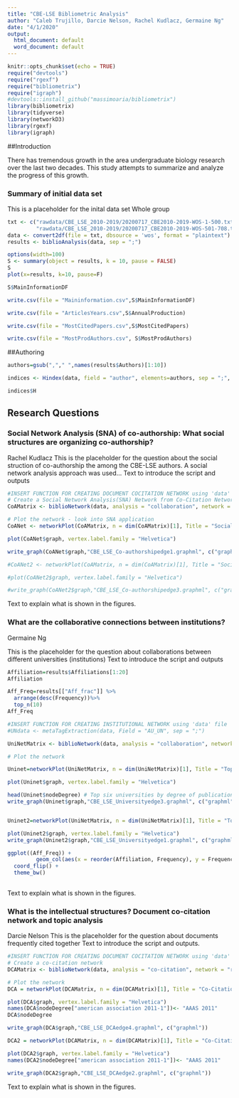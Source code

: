 ```yaml
---
title: "CBE-LSE Bibliometric Analysis"
author: "Caleb Trujillo, Darcie Nelson, Rachel Kudlacz, Germaine Ng"
date: "4/1/2020"
output:
  html_document: default
  word_document: default
---
```


```r
knitr::opts_chunk$set(echo = TRUE)
require("devtools")
require("rgexf")
require("bibliometrix")
require("igraph")
#devtools::install_github("massimoaria/bibliometrix")
library(bibliometrix)
library(tidyverse)
library(networkD3)
library(rgexf)
library(igraph)
```

##Introduction

There has tremendous growth in the area undergraduate biology research over the last two decades. This study attempts to summarize and analyze the progress of this growth. 

### Summary of initial data set
This is a placeholder for the inital data set
Whole group
```r
txt <- c("rawdata/CBE_LSE_2010-2019/20200717_CBE2010-2019-WOS-1-500.txt",
         "rawdata/CBE_LSE_2010-2019/20200717_CBE2010-2019-WOS-501-708.txt")
data <- convert2df(file = txt, dbsource = 'wos', format = "plaintext")
results <- biblioAnalysis(data, sep = ";")
```


```r
options(width=100)
S <- summary(object = results, k = 10, pause = FALSE)
S
plot(x=results, k=10, pause=F)

S$MainInformationDF

write.csv(file = "Maininformation.csv",S$MainInformationDF)

write.csv(file = "ArticlesYears.csv",S$AnnualProduction)

write.csv(file = "MostCitedPapers.csv",S$MostCitedPapers)

write.csv(file = "MostProdAuthors.csv", S$MostProdAuthors)
```


##Authoring

```r
authors=gsub(","," ",names(results$Authors)[1:10])

indices <- Hindex(data, field = "author", elements=authors, sep = ";", years = 50)

indices$H

```


## Research Questions

### Social Network Analysis (SNA) of co-authorship: What social structures are organizing co-authorship? 
Rachel Kudlacz 
This is the placeholder for the question about the social struction of co-authorship the among the CBE-LSE authors. A social network analysis approach was used...
Text to introduce the script and outputs
```r
#INSERT FUNCTION FOR CREATING DOCUMENT COCITATION NETWORK using 'data' file
# Create a Social Network Analysis(SNA) Network from Co-Citation Network
CoAMatrix <- biblioNetwork(data, analysis = "collaboration", network = "authors", sep = ";")

# Plot the network - look into SNA application
CoANet <- networkPlot(CoAMatrix, n = dim(CoAMatrix)[1], Title = "Social Network Analysis", type = "auto", size=0.1, remove.multiple=FALSE, labelsize = 1, edgesize = 1, edges.min = 1, label.n = 10, cluster = "louvain", remove.isolates = TRUE)

plot(CoANet$graph, vertex.label.family = "Helvetica")

write_graph(CoANet$graph,"CBE_LSE_Co-authorshipedge1.graphml", c("graphml"))

#CoANet2 <- networkPlot(CoAMatrix, n = dim(CoAMatrix)[1], Title = "Social Network Analysis", type = "auto", size=0.1, remove.multiple=FALSE, labelsize = 1, edgesize = 1, edges.min = 3, label.n = 10, cluster = "louvain", remove.isolates = TRUE)

#plot(CoANet2$graph, vertex.label.family = "Helvetica")

#write_graph(CoANet2$graph,"CBE_LSE_Co-authorshipedge3.graphml", c("graphml"))
```

Text to explain what is shown in the figures.

### What are the collaborative connections between institutions?

Germaine Ng 

This is the placeholder for the question about collaborations between different universities (institutions)
Text to introduce the script and outputs

```r
Affiliation=results$Affiliations[1:20]
Affiliation

Aff_Freq=results[["Aff_frac"]] %>%
  arrange(desc(Frequency))%>%
  top_n(10)
Aff_Freq
```

```r
#INSERT FUNCTION FOR CREATING INSTITUTIONAL NETWORK using 'data' file
#UNdata <- metaTagExtraction(data, Field = "AU_UN", sep = ";")

UniNetMatrix <- biblioNetwork(data, analysis = "collaboration", network = "universities", sep = ";")

# Plot the network

Uninet=networkPlot(UniNetMatrix, n = dim(UniNetMatrix)[1], Title = "Top 20 University Collaborations", type = "auto", size.cex =TRUE, remove.multiple=FALSE, remove.isolates = TRUE, labelsize=0.7,edgesize = 5, edges.min = 3)

plot(Uninet$graph, vertex.label.family = "Helvetica")

head(Uninet$nodeDegree) # Top six universities by degree of publications with other universities
write_graph(Uninet$graph,"CBE_LSE_Universityedge3.graphml", c("graphml"))


Uninet2=networkPlot(UniNetMatrix, n = dim(UniNetMatrix)[1], Title = "Top  University Collaborations", type = "auto", size.cex =TRUE, remove.multiple=FALSE, remove.isolates = TRUE, labelsize=0.7,edgesize = 5, edges.min = 1)

plot(Uninet2$graph, vertex.label.family = "Helvetica")
write_graph(Uninet2$graph,"CBE_LSE_Universityedge1.graphml", c("graphml"))

ggplot((Aff_Freq)) +
         geom_col(aes(x = reorder(Affiliation, Frequency), y = Frequency)) +
  coord_flip() +
  theme_bw()
       
```
Text to explain what is shown in the figures.

### What is the intellectual structures? Document co-citation network and topic analysis

Darcie Nelson
This is the placeholder for the question about documents frequently cited together
Text to introduce the script and outputs. 

```r
#INSERT FUNCTION FOR CREATING DOCUMENT COCITATION NETWORK using 'data' file
# Create a co-citation network
DCAMatrix <- biblioNetwork(data, analysis = "co-citation", network = "references", sep = ";")

# Plot the network
DCA = networkPlot(DCAMatrix, n = dim(DCAMatrix)[1], Title = "Co-Citation Network", type = "auto", size.cex = TRUE, remove.multiple=FALSE, labelsize = 10, edgesize = 5, edges.min = 4, label.n = 30, cluster = "louvain", remove.isolates = TRUE, label.cex = TRUE)

plot(DCA$graph, vertex.label.family = "Helvetica")
names(DCA$nodeDegree["american association 2011-1"])<- "AAAS 2011"
DCA$nodeDegree

write_graph(DCA$graph,"CBE_LSE_DCAedge4.graphml", c("graphml"))

DCA2 = networkPlot(DCAMatrix, n = dim(DCAMatrix)[1], Title = "Co-Citation Network", type = "auto", size.cex = TRUE, remove.multiple=FALSE, labelsize = 10, edgesize = 5, edges.min = 2, label.n = 30, cluster = "louvain", remove.isolates = TRUE, label.cex = TRUE)

plot(DCA2$graph, vertex.label.family = "Helvetica")
names(DCA2$nodeDegree["american association 2011-1"])<- "AAAS 2011"

write_graph(DCA2$graph,"CBE_LSE_DCAedge2.graphml", c("graphml"))
```
Text to explain what is shown in the figures.



